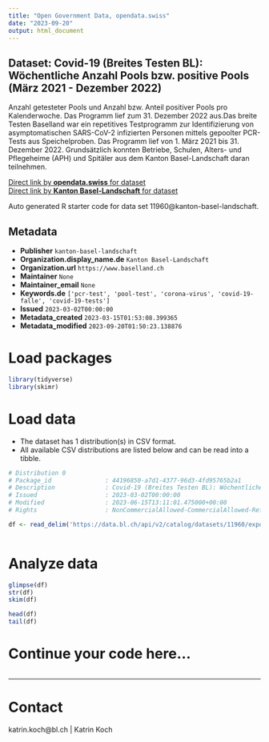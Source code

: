 ```yaml
---
title: "Open Government Data, opendata.swiss"
date: "2023-09-20"
output: html_document
---
```


## Dataset: Covid-19 (Breites Testen BL): Wöchentliche Anzahl Pools bzw. positive Pools (März 2021 - Dezember 2022)

Anzahl getesteter Pools und Anzahl bzw. Anteil positiver Pools pro Kalenderwoche. Das Programm lief zum 31. Dezember 2022 aus.Das breite Testen Baselland war ein repetitives Testprogramm zur Identifizierung von asymptomatischen SARS-CoV-2 infizierten Personen mittels gepoolter PCR-Tests aus Speichelproben. Das Programm lief von 1. März 2021 bis 31. Dezember 2022. Grundsätzlich konnten Betriebe, Schulen, Alters- und Pflegeheime (APH) und Spitäler aus dem Kanton Basel-Landschaft daran teilnehmen.

[Direct link by **opendata.swiss** for dataset](https://opendata.swiss/de/dataset/covid-19-breites-testen-bl-wochentliche-anzahl-pools-bzw-positive-pools-ab-marz-2021)<br>
[Direct link by **Kanton Basel-Landschaft** for dataset](https://data.bl.ch/explore/dataset/11960/)

Auto generated R starter code for data set 11960@kanton-basel-landschaft.

## Metadata

- **Publisher** `kanton-basel-landschaft`
- **Organization.display_name.de** `Kanton Basel-Landschaft`
- **Organization.url** `https://www.baselland.ch`
- **Maintainer** `None`
- **Maintainer_email** `None`
- **Keywords.de** `['pcr-test', 'pool-test', 'corona-virus', 'covid-19-falle', 'covid-19-tests']`
- **Issued** `2023-03-02T00:00:00`
- **Metadata_created** `2023-03-15T01:53:08.399365`
- **Metadata_modified** `2023-09-20T01:50:23.138876`


# Load packages

```r

library(tidyverse)
library(skimr)

```

# Load data

-   The dataset has 1 distribution(s) in CSV format.
-   All available CSV distributions are listed below and can be read into a tibble.

```r

# Distribution 0
# Package_id               : 44196850-a7d1-4377-96d3-4fd95765b2a1
# Description              : Covid-19 (Breites Testen BL): Wöchentliche Anzahl Pools bzw. positive Pools (März 2021 - Dezember 2022) (csv)
# Issued                   : 2023-03-02T00:00:00
# Modified                 : 2023-06-15T13:11:01.475000+00:00
# Rights                   : NonCommercialAllowed-CommercialAllowed-ReferenceRequired

df <- read_delim('https://data.bl.ch/api/v2/catalog/datasets/11960/exports/csv')



```

# Analyze data

```r

glimpse(df)
str(df)
skim(df)

head(df)
tail(df)

```

# Continue your code here...

```r

```

------------------------------------------------------------------------

# Contact

katrin.koch@bl.ch | Katrin Koch
